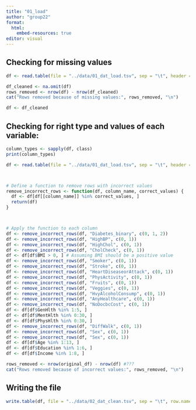```yaml
---
title: "01_load"
author: "group22"
format:
  html:
    embed-resources: true
editor: visual
---
```


## Checking for missing values

```r
df <- read.table(file = "../data/01_dat_load.tsv", sep = "\t", header = TRUE)

df_cleaned <- na.omit(df)
rows_removed <- nrow(df) - nrow(df_cleaned)
cat("Rows removed because of missing values:", rows_removed, "\n")
```

```r
df <- df_cleaned
```

## Checking for right type and values of each variable:

```r
column_types <- sapply(df, class)
print(column_types)
```

```r
df <- read.table(file = "../data/01_dat_load.tsv", sep = "\t", header = TRUE)



# Define a function to remove rows with incorrect values
remove_incorrect_rows <- function(df, column_name, correct_values) {
  df <- df[df[[column_name]] %in% correct_values, ]
  return(df)
}



# Apply the function to each column
df <- remove_incorrect_rows(df, "Diabetes_binary", c(0, 1, 2))
df <- remove_incorrect_rows(df, "HighBP", c(0, 1))
df <- remove_incorrect_rows(df, "HighChol", c(0, 1))
df <- remove_incorrect_rows(df, "CholCheck", c(0, 1))
df <- df[df$BMI > 0, ] # Assuming BMI should be a positive value
df <- remove_incorrect_rows(df, "Smoker", c(0, 1))
df <- remove_incorrect_rows(df, "Stroke", c(0, 1))
df <- remove_incorrect_rows(df, "HeartDiseaseorAttack", c(0, 1))
df <- remove_incorrect_rows(df, "PhysActivity", c(0, 1))
df <- remove_incorrect_rows(df, "Fruits", c(0, 1))
df <- remove_incorrect_rows(df, "Veggies", c(0, 1))
df <- remove_incorrect_rows(df, "HvyAlcoholConsump", c(0, 1))
df <- remove_incorrect_rows(df, "AnyHealthcare", c(0, 1))
df <- remove_incorrect_rows(df, "NoDocbcCost", c(0, 1))
df <- df[df$GenHlth %in% 1:5, ]
df <- df[df$MentHlth %in% 0:30, ]
df <- df[df$PhysHlth %in% 0:30, ]
df <- remove_incorrect_rows(df, "DiffWalk", c(0, 1))
df <- remove_incorrect_rows(df, "Sex", c(0, 1))
df <- remove_incorrect_rows(df, "Sex", c(0, 1))
df <- df[df$Age %in% 1:13, ]
df <- df[df$Education %in% 1:6, ]
df <- df[df$Income %in% 1:8, ]

rows_removed <- nrow(original_df) - nrow(df) #???
cat("Rows removed because of incorrect values:", rows_removed, "\n")
```

## Writing the file

```r
write.table(df, file = "../data/02_dat_clean.tsv", sep = "\t", row.names = FALSE)
```
